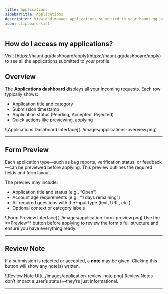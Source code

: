 ```yaml
---
title: Applications  
sidebarTitle: Applications  
description: View and manage applications submitted to your haunt.gg profile  
icon: clipboard-list
---
```


## How do I access my applications?

<Steps>
  <Step title="Go to Applications">
    Visit [https://haunt.gg/dashboard/apply](https://haunt.gg/dashboard/apply) to see all the applications submitted to your profile.
  </Step>
</Steps>

## Overview

The **Applications dashboard** displays all your incoming requests. Each row typically shows:

- Application title and category  
- Submission timestamp  
- Application status (Pending, Accepted, Rejected)  
- Quick actions like previewing, applying

<Frame>
  ![Applications Dashboard Interface](../images/applications-overview.png)
</Frame>

---

## Form Preview

Each application type—such as bug reports, verification status, or feedback—can be previewed before applying. This preview outlines the required fields and form layout.

The preview may include:

- Application title and status (e.g., “Open”)  
- Account age requirements (e.g., “1 days remaining”)  
- All required questions with the input type (text, URL, etc.)  
- Optional context or category labels  

<Frame>
  ![Form Preview Interface](../images/application-form-preview.png)
</Frame>

<Note>
Use the **Preview** button before applying to review the form's full structure and ensure you have everything ready.
</Note>

---

## Review Note

If a submission is rejected or accepted, a **note** may be given. Clicking this button will show any note(s) written.

<Frame>
  ![Review Note UI](../images/application-review-note.png)
</Frame>

<Note>
Review Notes don’t impact a user’s status—they’re just informational.
</Note>

---


